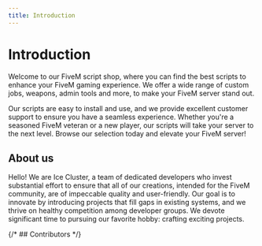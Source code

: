 ```yaml
---
title: Introduction
---
```



<div className="mt-2 flex flex-wrap justify-evenly gap-4">
  <Card/>
</div>

# Introduction

Welcome to our FiveM script shop, where you can find the best scripts to enhance your FiveM gaming experience.
We offer a wide range of custom jobs, weapons, admin tools and more, to make your FiveM server stand out. 

Our scripts are easy to install and use, and we provide excellent customer support to ensure you have a seamless experience. Whether you're a seasoned FiveM veteran or a new player, our scripts will take your server to the next level. Browse our selection today and elevate your FiveM server!

## About us

Hello! We are Ice Cluster, a team of dedicated developers who invest substantial effort to ensure that all of our creations, intended for the FiveM community, are of impeccable quality and user-friendly. Our goal is to innovate by introducing projects that fill gaps in existing systems, and we thrive on healthy competition among developer groups. We devote significant time to pursuing our favorite hobby: crafting exciting projects.

<div className="mt-2 flex flex-wrap justify-evenly gap-4">
  <Profile name="KDex" gitUser="zkxdex" banner="https://cdn.discordapp.com/banners/823013331953647616/a_ca9af840f441cf31b67263cfd2c3996c.gif?size=1024" tags={['C', 'C#', 'C++', 'Docker', 'Terraform', 'K8s']} image="https://avatars.githubusercontent.com/u/66271780?v=4" desc="Control systems engineer, programming language theory and DevOps enthusiast."/>
  <Profile name="DanielGP" gitUser="danigp17" banner="https://media.discordapp.net/attachments/1004681367214370877/1166722926557544528/ef3ff80ce31455ba554bc40cf0b9994b.jpg?ex=654b8666&is=65391166&hm=a21d64bfe8461307c4287d6dc290741c612cc90dd193febed372402d4a5c8a25&=&width=1118&height=671" tags={['C#', 'JS']} image="https://avatars.githubusercontent.com/u/96537843?v=4" desc="A 16-year-old guy who enjoys working with different languages, especially with JS and C# projects."/>
</div>

{/* ## Contributors */}


<Contributors></Contributors>